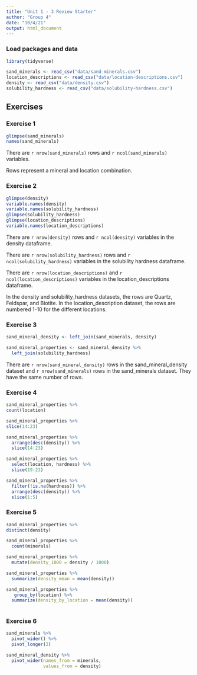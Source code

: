 ```yaml
---
title: "Unit 1 - 3 Review Starter"
author: "Group 4"
date: "10/4/21"
output: html_document
---
```


### Load packages and data

```r
library(tidyverse) 
```

```r
sand_minerals <- read_csv("data/sand-minerals.csv")
location_descriptions <- read_csv("data/location-descriptions.csv")
density <- read_csv("data/density.csv")
solubility_hardness <- read_csv("data/solubility-hardness.csv")
```

## Exercises

### Exercise 1

```r
glimpse(sand_minerals)
names(sand_minerals)
```
There are `r nrow(sand_minerals)` rows and `r ncol(sand_minerals)` variables.

Rows represent a mineral and location combination.

### Exercise 2

```r
glimpse(density)
variable.names(density)
variable.names(solubility_hardness)
glimpse(solubility_hardness)
glimpse(location_descriptions)
variable.names(location_descriptions)
```
There are `r nrow(density)` rows and `r ncol(density)` variables in the density dataframe.

There are `r nrow(solubility_hardness)` rows and `r ncol(solubility_hardness)` variables in the solubility hardness dataframe.

There are `r nrow(location_descriptions)` and `r ncol(location_descriptions)` variables in the location_descriptions dataframe.

In the density and solubility_hardness datasets, the rows are Quartz, Feldspar, and Biotite. In the location_description dataset, the rows are numbered 1-10 for the different locations.

### Exercise 3

```r
sand_mineral_density <- left_join(sand_minerals, density)

sand_mineral_properties <- sand_mineral_density %>%
  left_join(solubility_hardness)
```
There are `r nrow(sand_mineral_density)` rows in the sand_mineral_density dataset and `r nrow(sand_minerals)` rows in the sand_minerals dataset. They have the same number of rows. 

### Exercise 4

```r
sand_mineral_properties %>%
count(location)
```

```r
sand_mineral_properties %>%
slice(14:23)

```

```r
sand_mineral_properties %>% 
  arrange(desc(density)) %>% 
  slice(14:23)
```

```r
sand_mineral_properties %>% 
  select(location, hardness) %>%
  slice(19:23)
```

```r
sand_mineral_properties %>%
  filter(!is.na(hardness)) %>%
  arrange(desc(density)) %>%
  slice(1:5)
```

### Exercise 5

```r
sand_mineral_properties %>%
distinct(density)
```

```r
sand_mineral_properties %>%
  count(minerals)
```

```r
sand_mineral_properties %>%
  mutate(density_1000 = density / 1000)
```

```r
sand_mineral_properties %>%
  summarize(density_mean = mean(density))
```

```r
sand_mineral_properties %>%
   group_by(location) %>%
  summarize(density_by_location = mean(density))
 
```


### Exercise 6

```r
sand_minerals %>% 
  pivot_wider() %>%
  pivot_longer(2)
```

```r
sand_mineral_density %>%
  pivot_wider(names_from = minerals,
              values_from = density)
```

